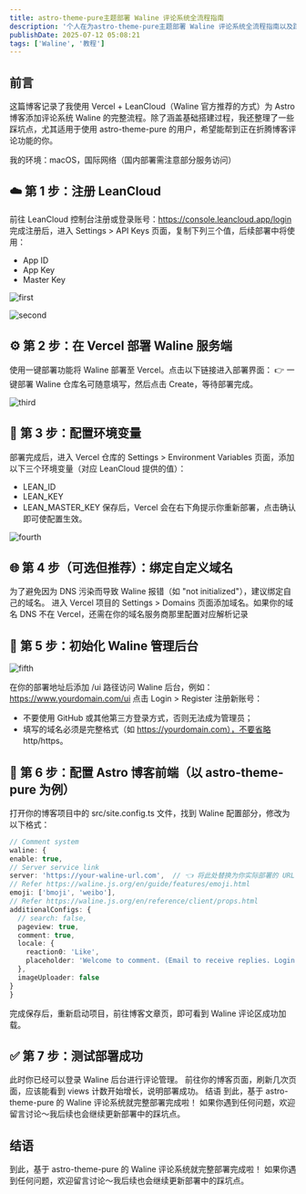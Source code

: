 ```yaml
---
title: astro-theme-pure主题部署 Waline 评论系统全流程指南
description: '个人在为astro-theme-pure主题部署 Waline 评论系统全流程指南以及踩坑'
publishDate: 2025-07-12 05:08:21
tags: ['Waline', '教程']
---
```


## 前言
这篇博客记录了我使用 Vercel + LeanCloud（Waline 官方推荐的方式）为 Astro 博客添加评论系统 Waline 的完整流程。除了涵盖基础搭建过程，我还整理了一些踩坑点，尤其适用于使用 astro-theme-pure 的用户，希望能帮到正在折腾博客评论功能的你。
<Aside>我的环境：macOS，国际网络（国内部署需注意部分服务访问）</Aside>


## ☁️ 第 1 步：注册 LeanCloud
  前往 LeanCloud 控制台注册或登录账号：https://console.leancloud.app/login
  完成注册后，进入 Settings > API Keys 页面，复制下列三个值，后续部署中将使用：
  - App ID
  - App Key
  - Master Key

![first](/src/content/blog/20250712%20%20-%20astroThemePureWaline/first.png)

![second](/src/content/blog/20250712%20%20-%20astroThemePureWaline/second.png)

## ⚙️ 第 2 步：在 Vercel 部署 Waline 服务端
  使用一键部署功能将 Waline 部署至 Vercel。点击以下链接进入部署界面：
  👉 一键部署 Waline
  仓库名可随意填写，然后点击 Create，等待部署完成。

![third](src/content/blog/20250712%20%20-%20astroThemePureWaline/third.png)

## 🔧 第 3 步：配置环境变量
  部署完成后，进入 Vercel 仓库的 Settings > Environment Variables 页面，添加以下三个环境变量（对应 LeanCloud 提供的值）：
  - LEAN_ID
  - LEAN_KEY
  - LEAN_MASTER_KEY
  保存后，Vercel 会在右下角提示你重新部署，点击确认即可使配置生效。

![fourth](src/content/blog/20250712%20%20-%20astroThemePureWaline/fourth.png)

## 🌐 第 4 步（可选但推荐）：绑定自定义域名
  为了避免因为 DNS 污染而导致 Waline 报错（如 "not initialized"），建议绑定自己的域名。
  进入 Vercel 项目的 Settings > Domains 页面添加域名。如果你的域名 DNS 不在 Vercel，还需在你的域名服务商那里配置对应解析记录

## 🔑 第 5 步：初始化 Waline 管理后台

![fifth](src/content/blog/20250712%20%20-%20astroThemePureWaline/fifth.png)

  在你的部署地址后添加 /ui 路径访问 Waline 后台，例如：
https://www.yourdomain.com/ui
  点击 Login > Register 注册新账号：
  - 不要使用 GitHub 或其他第三方登录方式，否则无法成为管理员；
  - 填写的域名必须是完整格式（如 https://yourdomain.com），不要省略 http/https。

## 🧩 第 6 步：配置 Astro 博客前端（以 astro-theme-pure 为例）
  打开你的博客项目中的 src/site.config.ts 文件，找到 Waline 配置部分，修改为以下格式：
  ```ts
// Comment system
waline: {
  enable: true,
  // Server service link
  server: 'https://your-waline-url.com',  // 👈 将此处替换为你实际部署的 URL
  // Refer https://waline.js.org/en/guide/features/emoji.html
  emoji: ['bmoji', 'weibo'],
  // Refer https://waline.js.org/en/reference/client/props.html
  additionalConfigs: {
    // search: false,
    pageview: true,
    comment: true,
    locale: {
      reaction0: 'Like',
      placeholder: 'Welcome to comment. (Email to receive replies. Login is unnecessary)'
    },
    imageUploader: false
  }
}
```

  完成保存后，重新启动项目，前往博客文章页，即可看到 Waline 评论区成功加载。
## ✅ 第 7 步：测试部署成功
此时你已经可以登录 Waline 后台进行评论管理。
前往你的博客页面，刷新几次页面，应该能看到 views 计数开始增长，说明部署成功。
结语
到此，基于 astro-theme-pure 的 Waline 评论系统就完整部署完成啦！
如果你遇到任何问题，欢迎留言讨论～我后续也会继续更新部署中的踩坑点。

## 结语
到此，基于 astro-theme-pure 的 Waline 评论系统就完整部署完成啦！
如果你遇到任何问题，欢迎留言讨论～我后续也会继续更新部署中的踩坑点。
